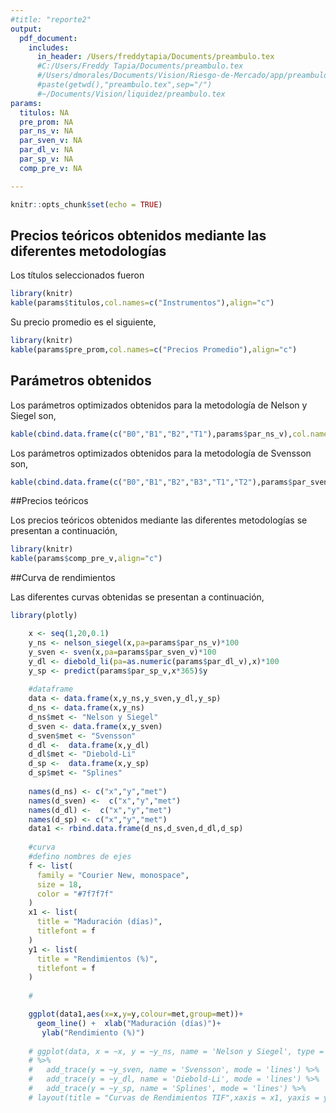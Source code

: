 ```yaml
---
#title: "reporte2"
output: 
  pdf_document:
    includes:
      in_header: /Users/freddytapia/Documents/preambulo.tex 
      #C:/Users/Freddy Tapia/Documents/preambulo.tex
      #/Users/dmorales/Documents/Vision/Riesgo-de-Mercado/app/preambulo.tex
      #paste(getwd(),"preambulo.tex",sep="/") 
      #~/Documents/Vision/liquidez/preambulo.tex
params:
  titulos: NA
  pre_prom: NA
  par_ns_v: NA
  par_sven_v: NA
  par_dl_v: NA
  par_sp_v: NA
  comp_pre_v: NA

---
```


```r
knitr::opts_chunk$set(echo = TRUE)
```

## Precios teóricos obtenidos mediante las diferentes metodologías

Los títulos seleccionados fueron

```r
library(knitr)
kable(params$titulos,col.names=c("Instrumentos"),align="c")
```

Su precio promedio es el siguiente,


```r
library(knitr)
kable(params$pre_prom,col.names=c("Precios Promedio"),align="c")
```

## Parámetros obtenidos

Los parámetros optimizados obtenidos para la metodología de Nelson y Siegel son,

```r
kable(cbind.data.frame(c("B0","B1","B2","T1"),params$par_ns_v),col.names=c("Parámetros","Valores"),align="c")
```

Los parámetros optimizados obtenidos para la metodología de Svensson son,

```r
kable(cbind.data.frame(c("B0","B1","B2","B3","T1","T2"),params$par_sven_v),col.names=c("Parámetros","Valores"),align="c")
```

##Precios teóricos

Los precios teóricos obtenidos mediante las diferentes metodologías se presentan a continuación,

```r
library(knitr)
kable(params$comp_pre_v,align="c")
```

##Curva de rendimientos

Las diferentes curvas obtenidas se presentan a continuación,

```r
library(plotly)

    x <- seq(1,20,0.1)
    y_ns <- nelson_siegel(x,pa=params$par_ns_v)*100
    y_sven <- sven(x,pa=params$par_sven_v)*100
    y_dl <- diebold_li(pa=as.numeric(params$par_dl_v),x)*100
    y_sp <- predict(params$par_sp_v,x*365)$y
  
    #dataframe
    data <- data.frame(x,y_ns,y_sven,y_dl,y_sp)
    d_ns <- data.frame(x,y_ns)
    d_ns$met <- "Nelson y Siegel"
    d_sven <- data.frame(x,y_sven)
    d_sven$met <- "Svensson"
    d_dl <-  data.frame(x,y_dl)
    d_dl$met <- "Diebold-Li"
    d_sp <-  data.frame(x,y_sp)
    d_sp$met <- "Splines"
    
    names(d_ns) <- c("x","y","met")
    names(d_sven) <-  c("x","y","met")
    names(d_dl) <-  c("x","y","met")
    names(d_sp) <- c("x","y","met")
    data1 <- rbind.data.frame(d_ns,d_sven,d_dl,d_sp)
    
    #curva 
    #defino nombres de ejes
    f <- list(
      family = "Courier New, monospace",
      size = 18,
      color = "#7f7f7f"
    )
    x1 <- list(
      title = "Maduración (días)",
      titlefont = f
    )
    y1 <- list(
      title = "Rendimientos (%)",
      titlefont = f
    )
    
    #

    ggplot(data1,aes(x=x,y=y,colour=met,group=met))+
      geom_line() +  xlab("Maduración (días)")+
       ylab("Rendimiento (%)")
    
    # ggplot(data, x = ~x, y = ~y_ns, name = 'Nelson y Siegel', type = 'scatter',          mode = 'lines') 
    # %>%
    #   add_trace(y = ~y_sven, name = 'Svensson', mode = 'lines') %>% 
    #   add_trace(y = ~y_dl, name = 'Diebold-Li', mode = 'lines') %>% 
    #   add_trace(y = ~y_sp, name = 'Splines', mode = 'lines') %>%
    # layout(title = "Curvas de Rendimientos TIF",xaxis = x1, yaxis = y1)
```

